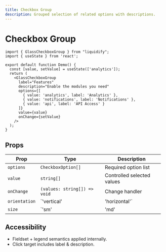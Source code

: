 ```yaml
---
title: Checkbox Group
description: Grouped selection of related options with descriptions.
---
```


# Checkbox Group

```tsx live
import { GlassCheckboxGroup } from "liquidify";
import { useState } from 'react';

export default function Demo() {
  const [value, setValue] = useState(['analytics']);
  return (
    <GlassCheckboxGroup
      label="Features"
      description="Enable the modules you need"
      options={[
        { value: 'analytics', label: 'Analytics' },
        { value: 'notifications', label: 'Notifications' },
        { value: 'api', label: 'API Access' }
      ]}
      value={value}
      onChange={setValue}
    />
  );
}
```

## Props

| Prop | Type | Description |
|------|------|-------------|
| `options` | `CheckboxOption[]` | Required option list |
| `value` | `string[]` | Controlled selected values |
| `onChange` | `(values: string[]) => void` | Change handler |
| `orientation` | `'vertical' | 'horizontal'` | Layout direction |
| `size` | `'sm' | 'md' | 'lg'` | Visual size |

## Accessibility

- Fieldset + legend semantics applied internally.
- Click target includes label & description.
